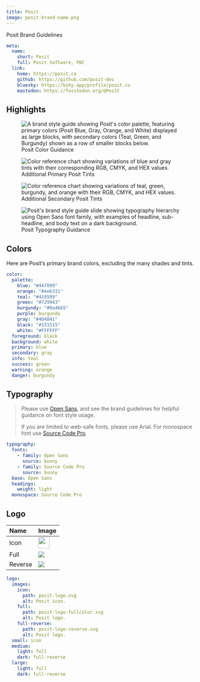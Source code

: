 ```yaml
---
title: Posit
image: posit-brand-name.png
---
```


Posit Brand Guidelines

```.yaml
meta:
  name:
    short: Posit
    full: Posit Software, PBC
  link:
    home: https://posit.co
    github: https://github.com/posit-dev
    bluesky: https://bsky.app/profile/posit.co
    mastodon: https://fosstodon.org/@Posit
```

## Highlights

![Posit Color Guidance](posit-brand-colors.png){group="posit" alt="A brand style guide showing Posit's color palette, featuring primary colors (Posit Blue, Gray, Orange, and White) displayed as large blocks, with secondary colors (Teal, Green, and Burgundy) shown as a row of smaller blocks below."}

![Additional Primary Posit Tints](posit-brand-colors-primary.png){group="posit" alt="Color reference chart showing variations of blue and gray tints with their corresponding RGB, CMYK, and HEX values."}

![Additional Secondary Posit Tints](posit-brand-colors-secondary.png){group="posit" alt="Color reference chart showing variations of teal, green, burgundy, and orange with their RGB, CMYK, and HEX values."}

![Posit Typography Guidance](posit-brand-typography.png){group="posit" alt="Posit's brand style guide slide showing typography hierarchy using Open Sans font family, with examples of headline, sub-headline, and body text on a dark background."}

## Colors

Here are Posit's primary brand colors, excluding the many shades and tints.

```.yaml
color:
  palette:
    blue: "#447099"
    orange: "#ee6331"
    teal: "#419599"
    green: "#729943"
    burgundy: "#9a4665"
    purple: burgundy
    gray: "#404041"
    black: "#151515"
    white: "#FFFFFF"
  foreground: black
  background: white
  primary: blue
  secondary: gray
  info: teal
  success: green
  warning: orange
  danger: burgundy
```

## Typography

> Please use [Open Sans](https://fonts.google.com/specimen/Open+Sans "https://fonts.google.com/specimen/Open+Sans"), and see the brand guidelines for helpful guidance on font style usage.
>
> If you are limited to web-safe fonts, please use Arial. For monospace font use [Source Code Pro](https://fonts.google.com/specimen/Source+Code+Pro "https://fonts.google.com/specimen/Source+Code+Pro").

```.yaml
typography:
  fonts:
    - family: Open Sans
      source: bunny
    - family: Source Code Pro
      source: bunny
  base: Open Sans
  headings:
    weight: light
  monospace: Source Code Pro
```

## Logo

| Name | Image |
|:-----|:------|
| Icon | ![](posit-logo.svg){height="30px"} |
| Full | ![](posit-logo-fullcolor.svg) |
| Reverse | ![](posit-logo-reverse.svg){.bg-dark .p-1} |

```.yaml
logo:
  images:
    icon:
      path: posit-logo.svg
      alt: Posit icon.
    full:
      path: posit-logo-fullcolor.svg
      alt: Posit logo.
    full-reverse:
      path: posit-logo-reverse.svg
      alt: Posit logo.
  small: icon
  medium:
    light: full
    dark: full-reverse
  large:
    light: full
    dark: full-reverse
```
